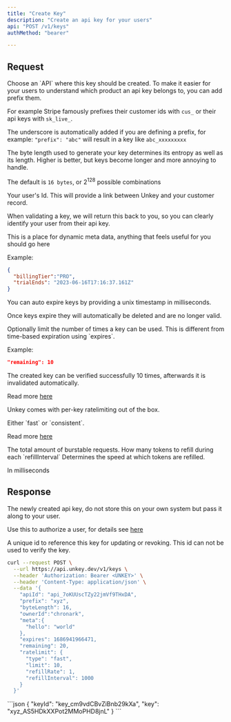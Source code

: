 ```yaml
---
title: "Create Key"
description: "Create an api key for your users"
api: "POST /v1/keys"
authMethod: "bearer"

---
```


## Request

<ParamField body="apiId" type="string" required>
Choose an `API` where this key should be created.
</ParamField>


<ParamField body="prefix" type="string" >
To make it easier for your users to understand which product an api key belongs to, you can add prefix them.

For example Stripe famously prefixes their customer ids with `cus_` or their api keys with `sk_live_`.

The underscore is automatically added if you are defining a prefix, for example: `"prefix": "abc"` will result in a key like `abc_xxxxxxxxx`

</ParamField>


<ParamField body="byteLength" type="int" default={16} >
The byte length used to generate your key determines its entropy as well as its length.
Higher is better, but keys become longer and more annoying to handle.

The default is `16 bytes`, or 2<sup>128</sup> possible combinations
 </ParamField>


 <ParamField body="ownerId" type="string" >
  Your user's Id. This will provide a link between Unkey and your customer record.

  When validating a key, we will return this back to you, so you can clearly identify your user from their api key.

</ParamField>

<ParamField body="meta" type="object" >
This is a place for dynamic meta data, anything that feels useful for you should go here

Example:
```json
{
  "billingTier":"PRO",
  "trialEnds": "2023-06-16T17:16:37.161Z"
}
```

</ParamField>
<ParamField body="expires" type="int" >
  You can auto expire keys by providing a unix timestamp in milliseconds.

  Once keys expire they will automatically be deleted and are no longer valid.


</ParamField>


 <ParamField body="remaining" type="int" >
  Optionally limit the number of times a key can be used. This is different from time-based expiration using `expires`.

Example:
```json
"remaining": 10  
```
The created key can be verified successfully 10 times, afterwards it is invalidated automatically.

  Read more [here](/features/remaining)


</ParamField>

<ParamField body="ratelimit" type="Object" >

 Unkey comes with per-key ratelimiting out of the box.

  <Expandable title="properties">

  <ParamField body="type" type="string" default="fast" required>
  Either `fast` or `consistent`.

  Read more [here](/features/ratelimiting)

  </ParamField>
  <ParamField body="limit" type="int" required>
  The total amount of burstable requests.


  </ParamField>
  <ParamField body="refillRate" type="int" required>
  How many tokens to refill during each `refillInterval`
  </ParamField>
  <ParamField body="refillInterval" type="int" required>
  Determines the speed at which tokens are refilled.

  In milliseconds
  </ParamField>
 </Expandable>
</ParamField>

## Response

<ResponseField name="key" type="string" required>
  The newly created api key, do not store this on your own system but pass it along to your user.

  Use this to authorize a user, for details see [here](/api-reference/keys/verify)
</ResponseField>

<ResponseField name="keyId" type="string" required>
  A unique id to reference this key for updating or revoking. This id can not be used to verify the key.
</ResponseField>

<RequestExample>



```sh
curl --request POST \
  --url https://api.unkey.dev/v1/keys \
  --header 'Authorization: Bearer <UNKEY>' \
  --header 'Content-Type: application/json' \
  --data '{
    "apiId": "api_7oKUUscTZy22jmVf9THxDA",
    "prefix": "xyz",
    "byteLength": 16,
    "ownerId":"chronark",
    "meta":{
      "hello": "world"
    },
    "expires": 1686941966471,
    "remaining": 20,
    "ratelimit": {
      "type": "fast",
      "limit": 10,
      "refillRate": 1,
      "refillInterval": 1000
    }
  }'
```





</RequestExample>

<ResponseExample>
```json
{
  "keyId": "key_cm9vdCBvZiBnb29kXa",
  "key": "xyz_AS5HDkXXPot2MMoPHD8jnL"
}
```


</ResponseExample>

